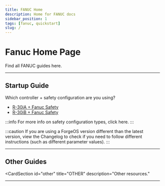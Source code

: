 ```yaml
---
title: FANUC Home
description: Home for FANUC docs
sidebar_position: 1
tags: [fanuc, quickstart]
slug: /
---
```



# Fanuc Home Page

Find all FANUC guides here.

---

## Startup Guide

Which controller + safety configuration are you using?

- <a href="/fanuc/Startup?param=r30ia" target="_self">R-30iA + Fanuc Safety</a>
- <a href="/fanuc/Startup?param=r30ib_fanuc" target="_self">R-30iB + Fanuc Safety</a>

:::info
For more info on safety configuration types, click here.
:::

:::caution
If you are using a ForgeOS version different than the latest version, view the Changelog to check if you need to follow different instructions (such as different parameter values).
:::

---

## Other Guides

<CardSection
  id="other"
  title="OTHER"
  description="Other resources."
>
<Card
    title="How to Update"
    to="/fanuc/HowToUpdate"
    description="How to update robot driver files after a ForgeOS update."
  />
  <Card
    title="How to Apply New TCPs"
    to="/fanuc/HowToApplyNewTCPs"
    description="How to apply TCP changes after you add or modify TCPs in Device Configuration."
  />
</CardSection>

---